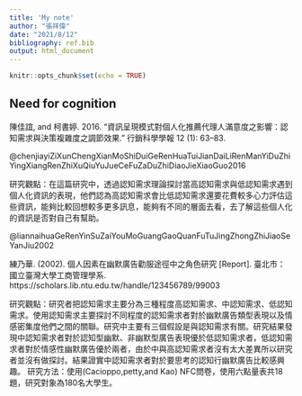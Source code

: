 ```yaml
---
title: 'My note'
author: "張祥偉"
date: "2021/8/12"
bibliography: ref.bib
output: html_document
---
```


```r
knitr::opts_chunk$set(echo = TRUE)
```

## Need for cognition
陳佳誼, and 柯書婷. 2016. “資訊呈現模式對個人化推薦代理人滿意度之影響：認知需求與決策複雜度之調節效果.” 行銷科學學報 12 (1): 63–83. 

@chenjiayiZiXunChengXianMoShiDuiGeRenHuaTuiJianDaiLiRenManYiDuZhiYingXiangRenZhiXuQiuYuJueCeFuZaDuZhiDiaoJieXiaoGuo2016

研究觀點：在這篇研究中，透過認知需求理論探討當高認知需求與低認知需求遇到個人化資訊的表現，他們認為高認知需求會比低認知需求還要花費較多心力評估這些資訊，能夠比較回想較多更多訊息，能夠有不同的層面去看，去了解這些個人化的資訊是否對自己有幫助。
 
@liannaihuaGeRenYinSuZaiYouMoGuangGaoQuanFuTuJingZhongZhiJiaoSeYanJiu2002

練乃華. (2002). 個人因素在幽默廣告勸服途徑中之角色研究 [Report]. 臺北市：國立臺灣大學工商管理學系. https://scholars.lib.ntu.edu.tw/handle/123456789/99003

研究觀點：研究者把認知需求主要分為三種程度高認知需求、中認知需求、低認知需求。使用認知需求主要探討不同程度的認知需求者對於幽默廣告類型表現以及情感密集度他們之間的關聯。研究中主要有三個假設是與認知需求有關。研究結果發現中認知需求者對於認知型幽默、非幽默型廣告表現優於低認知需求者，低認知需求者對於情感性幽默廣告優於兩者，由於中與高認知需求者沒有太大差異所以研究者並沒有做探討。結果證實中認知需求者對於要思考的認知行幽默廣告比較感興趣。
研究方法：使用(Cacioppo,petty,and Kao) NFC問卷，使用六點量表共18題，研究對象為180名大學生。